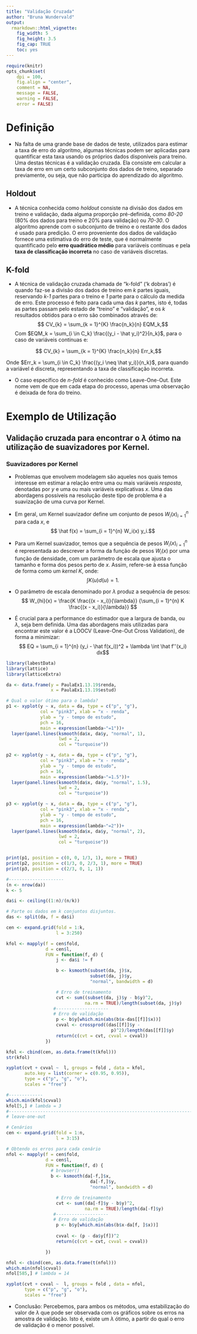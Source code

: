 ```yaml
---
title: "Validação Cruzada"
author: "Bruna Wundervald"
output:
  rmarkdown::html_vignette:
    fig_width: 5
    fig_height: 3.5
    fig_cap: TRUE
    toc: yes
---
```

<style type="text/css">
#TOC {
  margin: 0 130px;
  width: 425px;
}
</style>
```r
require(knitr)
opts_chunk$set(
    dpi = 100,
    fig.align = "center",
    comment = NA,
    message = FALSE,
    warning = FALSE,
    error = FALSE)
```

# Definição
  - Na falta de uma grande base de dados de teste, utilizados para 
  estimar a taxa de erro do algoritmo, algumas técnicas podem ser 
  aplicadas para quantificar esta taxa usando os próprios dados
  disponíveis para treino. Uma destas técnicas é a validação cruzada.
  Ela consiste em calcular a taxa de erro em um certo subconjunto dos
  dados de treino, separado previamente, ou seja, que não participa
  do aprendizado do algoritmo. 

## Holdout
  - A técnica conhecida como *holdout* consiste na divisão dos dados
  em  treino e validação, dada alguma proporção pré-definida, como 
  *80-20* (80% dos dados para treino e 20% para validação) ou *70-30*. 
  O algoritmo aprende com o subconjunto de treino e o restante dos dados
  é usado para predição. O erro proveniente dos dados de validação 
  fornece uma estimativa do erro de teste, que é normalmente quantificado
  pelo **erro quadrático médio** para variáveis contínuas e pela **taxa
  de classificação incorreta** no caso de variáveis discretas. 
  
## K-fold
  - A técnica de validação cruzada chamada de "k-fold" ('k dobras') é 
  quando faz-se a divisão dos dados de treino em *k* partes iguais, 
  reservando *k-1* partes para o treino e *1* parte para o cálculo da
  medida de erro. Este processo é feito para cada uma das *k* partes, 
  isto é, todas as partes passam pelo estado de "treino" e "validação", 
  e os *k* resultados obtidos para o erro são combinados através de:
  $$ CV_{k} = \sum_{k = 1}^{K} \frac{n_k}{n} EQM_k,$$
  Com  $EQM_k = \sum_{i \in C_k} \frac{(y_i - \hat y_i)^2}{n_k}$, para 
  o caso de variáveis contínuas e:
  
  $$ CV_{k} = \sum_{k = 1}^{K} \frac{n_k}{n} Err_k,$$
  
  Onde $Err_k = \sum_{i \in C_k} \frac{(y_i \neq \hat y_i)}{n_k}$, para
  quando a variável é discreta, representando a taxa de classificação 
  incorreta. 
  
  - O caso específico de *n-fold* é conhecido como Leave-One-Out. Este 
  nome vem de que em cada etapa do processo, apenas uma observação é 
  deixada de fora do treino. 
  
# Exemplo de Utilização
## Validação cruzada para encontrar o $\lambda$ ótimo na utilização de suavizadores por Kernel. 

### Suavizadores por Kernel
  - Problemas que envolvem modelagem são aqueles nos quais temos 
  interesse em estimar a relação entre uma ou mais variáveis *resposta*,
  denotadas por $y$ e uma ou mais variáveis explicativas $x$. Uma
  das abordagens possíveis na resolução deste tipo de problema é a 
  suavização de uma curva por Kernel. 
  
  - Em geral, um Kernel suavizador define um conjunto de pesos 
  ${W_i(x)}_{i=1}^{n}$ para cada $x$, e
  $$ \hat f(x) = \sum_{i = 1}^{n} W_i(x) y_i.$$
  
  - Para um Kernel suavizador, temos que a sequência de pesos
  ${W_i(x)}_{i=1}^{n}$ é representada ao descrever a forma da função
  de pesos $W_i(x)$ por uma função de densidade, com um parâmetro de
  escala que ajusta o tamanho e forma dos pesos perto de $x$. Assim, 
  refere-se à essa função de forma como um *kernel K*, onde:
  $$ \int K(u)d(u) = 1.$$
  
  - O parâmetro de escala denominado por $\lambda$ produz a sequência
  de pesos:
  $$ W_{hi}(x) = \frac{K \frac{(x - x_i)}{\lambda}} {\sum_{i = 1}^{n} K \frac{(x - x_i)}{\lambda}} $$
  
  - É crucial para a performance do estimador que a largura de banda, ou
  $\lambda$, seja bem definida. Uma das abordagens mais utilizadas
  para encontrar este valor é a LOOCV (Leave-One-Out Cross Validation), 
  de forma a minimizar: 
  $$ EQ = \sum_{i = 1}^{n} (y_i - \hat f(x_i))^2 + \lambda \int \hat f''(x_i) dx$$
  
  
```r
library(labestData)
library(lattice)
library(latticeExtra)

da <- data.frame(y = PaulaEx1.13.19$renda,
                 x = PaulaEx1.13.19$estud)

# Qual o valor ótimo para o lambda?
p1 <- xyplot(y ~ x, data = da, type = c("p", "g"),
             col = "pink3", xlab = "x - renda",
             ylab = "y - tempo de estudo",
             pch = 16,
             main = expression(lambda~"=1"))+
  layer(panel.lines(ksmooth(da$x, da$y, "normal", 1),
                    lwd = 2,
                    col = "turquoise"))

p2 <- xyplot(y ~ x, data = da, type = c("p", "g"),
             col = "pink3", xlab = "x - renda",
             ylab = "y - tempo de estudo",
             pch = 16, 
             main = expression(lambda~"=1.5"))+
  layer(panel.lines(ksmooth(da$x, da$y, "normal", 1.5),
                    lwd = 2,
                    col = "turquoise"))

p3 <- xyplot(y ~ x, data = da, type = c("p", "g"),
             col = "pink3", xlab = "x - renda",
             ylab = "y - tempo de estudo",
             pch = 16,
             main = expression(lambda~"=2"))+
  layer(panel.lines(ksmooth(da$x, da$y, "normal", 2),
                    lwd = 2,
                    col = "turquoise"))


print(p1, position = c(0, 0, 1/3, 1), more = TRUE)
print(p2, position = c(1/3, 0, 2/3, 1), more = TRUE)
print(p3, position = c(2/3, 0, 1, 1))

#---------------------
(n <- nrow(da))
k <- 5

da$i <- ceiling((1:n)/(n/k))

# Parte os dados em k conjuntos disjuntos.
das <- split(da, f = da$i)

cen <- expand.grid(fold = 1:k,
                   l = 3:250)

kfol <- mapply(f = cen$fold,
               d = cen$l,
               FUN = function(f, d) {
                   j <- da$i != f

                   b <- ksmooth(subset(da, j)$x, 
                                subset(da, j)$y, 
                                "normal", bandwidth = d)

                   # Erro de treinamento
                   cvt <- sum((subset(da, j)$y - b$y)^2, 
                              na.rm = TRUE)/length(subset(da, j)$y)
                  #--------------------  
                  # Erro de validação
                   p <- b$y[which.min(abs(b$x-das[[f]]$x))]
                   cvval <- crossprod((das[[f]]$y -
                                        p)^2)/length(das[[f]]$y)
                   return(c(cvt = cvt, cvval = cvval))
               })

kfol <- cbind(cen, as.data.frame(t(kfol)))
str(kfol)

xyplot(cvt + cvval ~  l, groups = fold , data = kfol,
       auto.key = list(corner = c(0.95, 0.95)), 
       type = c("p", "g", "o"),
       scales = "free")

#-------------
which.min(kfol$cvval)
kfol[5,] # lambda = 3
#-----------------------------------------------------------------------
# leave-one-out 

# Cenários
cen <- expand.grid(fold = 1:n,
                   l = 3:15)

# Obtendo os erros para cada cenário
nfol <- mapply(f = cen$fold,
               d = cen$l,
               FUN = function(f, d) {
                 # browser()
                 b <- ksmooth(da[-f,]$x,
                                da[-f,]$y,
                                "normal", bandwidth = d)

                   # Erro de treinamento
                   cvt <- sum((da[-f]$y - b$y)^2,
                              na.rm = TRUE)/length(da[-f]$y)
                  #--------------------
                  # Erro de validação
                   p <- b$y[which.min(abs(b$x-da[f, ]$x))]
                  
                   cvval <- (p - da$y[f])^2
                   return(c(cvt = cvt, cvval = cvval))

               })

nfol <- cbind(cen, as.data.frame(t(nfol)))
which.min(nfol$cvval)
nfol[585,] # lambda = 14

xyplot(cvt + cvval ~  l, groups = fold , data = nfol,
       type = c("p", "g", "o"),
       scales = "free")


```


  - Conclusão: Percebemos, para ambos os métodos, uma estabilização
  do valor de $\lambda$ que pode ser observada com os gráficos sobre
  os erros na amostra de validação. Isto é, existe um $\lambda$ ótimo, 
  a partir do qual o erro de validação é o menor possível. 